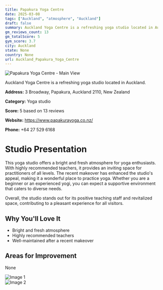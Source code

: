 ```yaml
---
title: Papakura Yoga Centre
date: 2025-03-08
tags: ["Auckland", "atmosphere", "Auckland"]  
draft: false
summary: Auckland Yoga Centre is a refreshing yoga studio located in Auckland.
gm_reviews_count: 13
gm_totalScore: 5
gym_score: 3.7
city: Auckland
state: None
country: None
url: Auckland_Papakura_Yoga_Centre
---
```


<div className="aspect-[16/9] relative my-8">
  <img 
    src="https://streetviewpixels-pa.googleapis.com/v1/thumbnail?panoid=v9MWklYB73Wf26GLVFH2ag&cb_client=maps_sv.tactile.gps&w=203&h=100&yaw=131.32167&pitch=0&thumbfov=100"
    alt="Papakura Yoga Centre - Main View"
    className="object-cover absolute inset-0 w-full h-full rounded-lg"
  />
</div>

Auckland Yoga Centre is a refreshing yoga studio located in Auckland.

**Address:** 3 Broadway, Papakura, Auckland 2110, New Zealand

**Category:** Yoga studio

**Score:** 5 based on 13 reviews

**Website:** https://www.papakurayoga.co.nz/

**Phone:** +64 27 529 6168

# Studio Presentation

This yoga studio offers a bright and fresh atmosphere for yoga enthusiasts. With highly recommended teachers, it provides an inviting space for practitioners of all levels. The recent makeover has enhanced the studio's appeal, making it a wonderful place to practice yoga. Whether you are a beginner or an experienced yogi, you can expect a supportive environment that caters to diverse needs.

Overall, the studio stands out for its positive teaching staff and revitalized space, contributing to a pleasant experience for all visitors.

## Why You'll Love It

- Bright and fresh atmosphere
- Highly recommended teachers
- Well-maintained after a recent makeover

## Areas for Improvement

None

<div className="grid grid-cols-1 xl:grid-cols-2 gap-4 my-8">
<div className="aspect-[4/3] relative"><img src="https://lh3.googleusercontent.com/gps-cs-s/AB5caB9RuYi7-lsCNkfciogj7aI9MCkYXT9atHW51Nfi3fpzk6TS_3yCUigfLUIdfUQkuU89FylQeiFOZ2Wsq86fJWm5U_WwdUQpQlAk4-ABI7wncdayAIJHjCsCDutXEFFpxw0ikc4qRw=w1920-h1080-k-no" alt="Image 1" className="object-cover absolute inset-0 w-full h-full rounded-lg" /></div>
<div className="aspect-[4/3] relative"><img src="https://streetviewpixels-pa.googleapis.com/v1/thumbnail?panoid=v9MWklYB73Wf26GLVFH2ag&cb_client=maps_sv.tactile.gps&w=203&h=100&yaw=131.32167&pitch=0&thumbfov=100" alt="Image 2" className="object-cover absolute inset-0 w-full h-full rounded-lg" /></div>
</div>